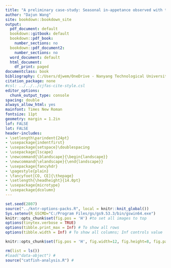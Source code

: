 ---
title: "A preliminary case-study: Seasonal in-appetance observed with the Mekong giant catfishes."
author: "Dajun Wang"
site: bookdown::bookdown_site
output:
  pdf_document: default
  bookdown::gitbook: default
  bookdown::pdf_book:
    number_sections: no
  bookdown::pdf_document2:
    number_sections: no
  word_document: default
  html_document:
    df_print: paged
documentclass: book
bibliography: C:/Users/djwem/OneDrive - Nanyang Technological University/Projects/PhD_Free-roaming-dogs/PhD/zot-library.bib
citation_package: none
#csl: ../../../cjfas-cite-style.csl
editor_options:
  chunk_output_type: console
spacing: double
always_allow_html: yes
mainfont: Times New Roman
fontsize: 11pt
geometry: margin = 1.2in
lof: FALSE
lot: FALSE
header-includes:
- \setlength\parindent{24pt}
- \usepackage{indentfirst}
- \usepackage{setspace}\doublespacing
- \usepackage{lscape}
- \newcommand{\blandscape}{\begin{landscape}}
- \newcommand{\elandscape}{\end{landscape}}
- \usepackage{fancyhdr}
- \pagestyle{plain}
- \fancyfoot[CO, CE]{\thepage}
- \setlength{\headheight}{14.0pt}
- \usepackage{microtype}
- \usepackage{dcolumn}
---

```{r setup, include=FALSE}
set.seed(2807)
source("../kntr-options-packs.R", local = knitr::knit_global())
Sys.setenv(R_GSCMD="C:/Program Files/gs/gs9.53.3/bin/gswin64.exe")
knitr::opts_chunk$set(fig.pos = 'H') #to set all images to top
options(tinytex.verbose = TRUE)
options(tibble.print_max = Inf) # To show all rows
options(tibble.width = Inf) # To show all columns; Inf controls value

knitr::opts_chunk$set(fig.pos = 'H', fig.width=12, fig.height=8, fig.path='Figs/',echo=FALSE, warning=FALSE, message=FALSE)
```

```{r data load, include = FALSE}
rm(list = ls())
#load("data-object") # 
source("catfish-analysis.R") # 
```

